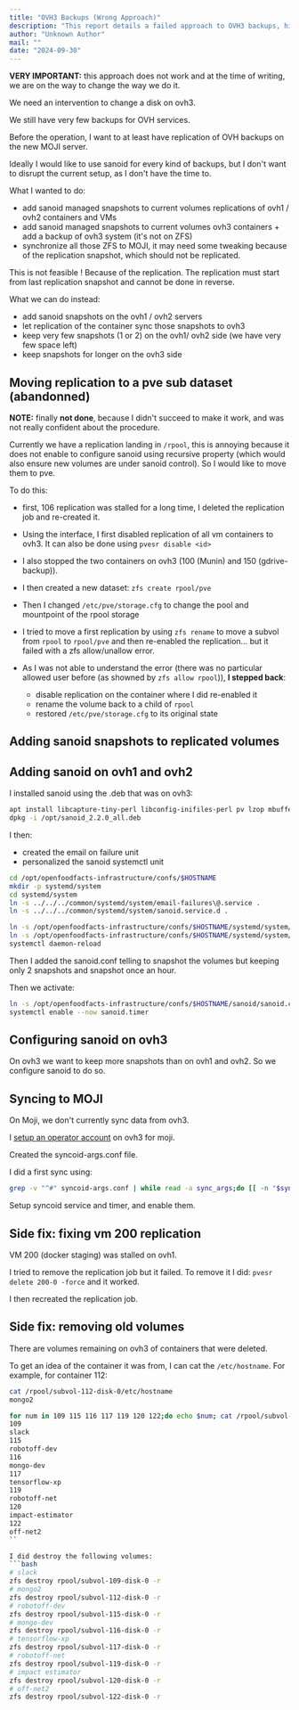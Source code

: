 ```yaml
---
title: "OVH3 Backups (Wrong Approach)"
description: "This report details a failed approach to OVH3 backups, highlighting the challenges of replicating ZFS datasets with existing Proxmox replication. It covers attempts to integrate Sanoid snapshots and synchronize with MOJI, along with side fixes for stalled VM replication and old volume removal."
author: "Unknown Author"
mail: ""
date: "2024-09-30"
---
```


**VERY IMPORTANT:** this approach does not work and at the time of writing, we are on the way to change the way we do it.


We need an intervention to change a disk on ovh3.

We still have very few backups for OVH services.

Before the operation, I want to at least have replication of OVH backups on the new MOJI server.

Ideally I would like to use sanoid for every kind of backups, but I don't want to disrupt the current setup, as I don't have the time to.

What I wanted to do:
* add sanoid managed snapshots to current volumes replications of ovh1 / ovh2 containers and VMs
* add sanoid managed snapshots to current volumes ovh3 containers + add a backup of ovh3 system (it's not on ZFS)
* synchronize all those ZFS to MOJI, it may need some tweaking because of the replication snapshot, which should not be replicated.

This is not feasible ! Because of the replication. The replication must start from last replication snapshot and cannot be done in reverse.


What we can do instead:
* add sanoid snapshots on the ovh1 / ovh2 servers
* let replication of the container sync those snapshots to ovh3
* keep very few snapshots (1 or 2) on the ovh1/ ovh2 side (we have very few space left)
* keep snapshots for longer on the ovh3 side

## Moving replication to a pve sub dataset (abandonned)

**NOTE:** finally **not done**, because I didn't succeed to make it work, and was not really confident about the procedure.

Currently we have a replication landing in `/rpool`, 
this is annoying because it does not enable to configure sanoid
using recursive property (which would also ensure new volumes are under sanoid control).
So I would like to move them to pve.


To do this:
- first, 106 replication was stalled for a long time, I deleted the replication job and re-created it.
- Using the interface, I first disabled replication of all vm containers to ovh3.
  It can also be done using `pvesr disable <id>`
- I also stopped the two containers on ovh3 (100 (Munin) and 150 (gdrive-backup)).

- I then created a new dataset: `zfs create rpool/pve`
- Then I changed  `/etc/pve/storage.cfg` to change the pool and mountpoint of the rpool storage
- I tried to move a first replication by using `zfs rename` to move a subvol from `rpool` to `rpool/pve` and then re-enabled the replication… but it failed with a zfs allow/unallow error. 
- As I was not able to understand the error (there was no particular allowed user before (as showned by `zfs allow rpool`)), **I stepped back**:
  - disable replication on the container where I did re-enabled it
  - rename the volume back to a child of `rpool`
  - restored `/etc/pve/storage.cfg` to its original state



## Adding sanoid snapshots to replicated volumes

## Adding sanoid on ovh1 and ovh2

I installed sanoid using the .deb that was on ovh3:
```bash
apt install libcapture-tiny-perl libconfig-inifiles-perl pv lzop mbuffer build-essential git
dpkg -i /opt/sanoid_2.2.0_all.deb
```

I then:
* created the email on failure unit
* personalized the sanoid systemctl unit

```bash
cd /opt/openfoodfacts-infrastructure/confs/$HOSTNAME
mkdir -p systemd/system
cd systemd/system
ln -s ../../../common/systemd/system/email-failures\@.service .
ln -s ../../../common/systemd/system/sanoid.service.d .

ln -s /opt/openfoodfacts-infrastructure/confs/$HOSTNAME/systemd/system/email-failures\@.service /etc/systemd/system
ln -s /opt/openfoodfacts-infrastructure/confs/$HOSTNAME/systemd/system/sanoid.service.d /etc/systemd/system
systemctl daemon-reload
```

Then I added the sanoid.conf telling to snapshot the volumes but keeping only 2 snapshots
and snapshot once an hour.

Then we activate:
```bash
ln -s /opt/openfoodfacts-infrastructure/confs/$HOSTNAME/sanoid/sanoid.conf /etc/sanoid/
systemctl enable --now sanoid.timer
```

## Configuring sanoid on ovh3

On ovh3 we want to keep more snapshots than on ovh1 and ovh2.
So we configure sanoid to do so.

## Syncing to MOJI

On Moji, we don't currently sync data from ovh3.

I [setup an operator account](/docs/Infra/storage/sanoid#how-to-setup-synchronization-without-using-root) on ovh3 for moji.

Created the syncoid-args.conf file.

I did a first sync using:
```bash
grep -v "^#" syncoid-args.conf | while read -a sync_args;do [[ -n "$sync_args" ]] && time syncoid  "${sync_args[@]}" </dev/null;done
```

Setup syncoid service and timer, and enable them.

## Side fix: fixing vm 200 replication

VM 200 (docker staging) was stalled on ovh1.

I tried to remove the replication job but it failed.
To remove it I did:
`pvesr delete 200-0 -force`
and it worked.

I then recreated the replication job.

## Side fix: removing old volumes

There are volumes remaining on ovh3 of containers that were deleted.

To get an idea of the container it was from, I can cat the `/etc/hostname`. 
For example, for container 112:
```bash
cat /rpool/subvol-112-disk-0/etc/hostname 
mongo2
```

```bash
for num in 109 115 116 117 119 120 122;do echo $num; cat /rpool/subvol-$num-disk-0/etc/hostname;done
109
slack
115
robotoff-dev
116
mongo-dev
117
tensorflow-xp
119
robotoff-net
120
impact-estimator
122
off-net2
``

I did destroy the following volumes:
```bash
# slack
zfs destroy rpool/subvol-109-disk-0 -r
# mongo2
zfs destroy rpool/subvol-112-disk-0 -r
# robotoff-dev
zfs destroy rpool/subvol-115-disk-0 -r
# mongo-dev
zfs destroy rpool/subvol-116-disk-0 -r
# tensorflow-xp
zfs destroy rpool/subvol-117-disk-0 -r
# robotoff-net
zfs destroy rpool/subvol-119-disk-0 -r
# impact estimator
zfs destroy rpool/subvol-120-disk-0 -r
# off-net2
zfs destroy rpool/subvol-122-disk-0 -r
```

